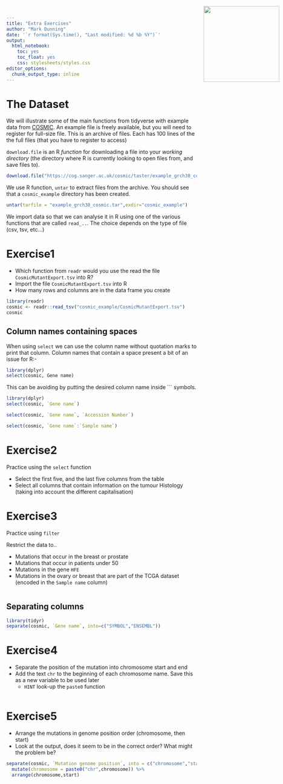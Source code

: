 ```yaml
---
title: "Extra Exercises"
author: "Mark Dunning"
date: '`r format(Sys.time(), "Last modified: %d %b %Y")`'
output: 
  html_notebook: 
    toc: yes
    toc_float: yes
    css: stylesheets/styles.css
editor_options: 
  chunk_output_type: inline
---
```

<img src="images/logo-sm.png" style="position:absolute;top:40px;right:10px;" width="200" />



# The Dataset

We will illustrate some of the main functions from tidyverse with example data from [COSMIC](https://cancer.sanger.ac.uk/cosmic). An example file is freely available, but you will need to register for full-size file. This is an archive of files. Each has 100 lines of the the full files (that you have to register to access)

`download.file` is an R *function* for downloading a file into your *working directory* (the directory where R is currently looking to open files from, and save files to).

```r
download.file("https://cog.sanger.ac.uk/cosmic/taster/example_grch38_cosmic.tar",destfile = "example_grch38_cosmic.tar")
```

We use R function, `untar` to extract files from the archive. You should see that a `cosmic_example` directory has been created.

```r
untar(tarfile = "example_grch38_cosmic.tar",exdir="cosmic_example")
```

We import data so that we can analyse it in R using one of the various functions that are called `read_..`. The choice depends on the type of file (csv, tsv, etc...)

# Exercise1

<div class="exercise">

- Which function from `readr` would you use the read the file `CosmicMutantExport.tsv` into R?
- Import the file `CosmicMutantExport.tsv` into R
- How many rows and columns are in the data frame you create

</div>

```r
library(readr)
cosmic <- readr::read_tsv("cosmic_example/CosmicMutantExport.tsv")
cosmic
```

## Column names containing spaces

When using `select` we can use the column name without quotation marks to print that column. Column names that contain a space present a bit of an issue for R:-

```r
library(dplyr)
select(cosmic, Gene name)
```

This can be avoiding by putting the desired column name inside ``` symbols.

```r
library(dplyr)
select(cosmic, `Gene name`)
```


```r
select(cosmic, `Gene name`, `Accession Number`)
```

```r
select(cosmic, `Gene name`:`Sample name`)
```

# Exercise2

Practice using the `select` function 

<div class="exercise">

- Select the first five, and the last five columns from the table
- Select all columns that contain information on the tumour Histology (taking into account the different capitalisation)

</div>


# Exercise3

Practice using `filter`

<div class="exercise">

Restrict the data to..

- Mutations that occur in the breast or prostate
- Mutations that occur in patients under 50
- Mutations in the gene `HFE`
- Mutations in the ovary or breast that are part of the TCGA dataset (encoded in the `Sample name` column)

</div>

```r


```

## Separating columns

```r
library(tidyr)
separate(cosmic, `Gene name`, into=c("SYMBOL","ENSEMBL"))
```

# Exercise4

<div class="exercise">

- Separate the position of the mutation into chromosome start and end
- Add the text `chr` to the beginning of each chromosome name. Save this as a new variable to be used later
  + `HINT` look-up the `paste0` function

```r


```

# Exercise5

- Arrange the mutations in genome position order (chromosome, then start)
- Look at the output, does it seem to be in the correct order? What might the problem be?

```r
separate(cosmic, `Mutation genome position`, into = c("chromosome","start","end")) %>% 
  mutate(chromosome = paste0("chr",chromosome)) %>% 
  arrange(chromosome,start)

```
```r

```



